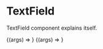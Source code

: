 
<Meta title="Components/TextField" component={TextField} />

# TextField

TextField component explains itself.

<ArgsTable of={TextField} />

<Canvas>
  <Story
    name="TextField Component"
    args={{
      ...TextField.defaultProps,
      onChange: undefined,
      label: 'Label',
      placeholder: 'Placeholder text...',
      value: '',
      styleSheet: {}
    }}
  >
    {(args) => <TextField {...args} />}
  </Story>
</Canvas>

<Canvas>
  <Story
    name="TextField Component typpe: textarea"
    args={{
      ...TextField.defaultProps,
      onChange: undefined,
      label: 'Label',
      type: 'textarea',
      placeholder: 'Placeholder text...',
      value: '',
      styleSheet: {}
    }}
  >
    {(args) => <TextField {...args} />}
  </Story>
</Canvas>